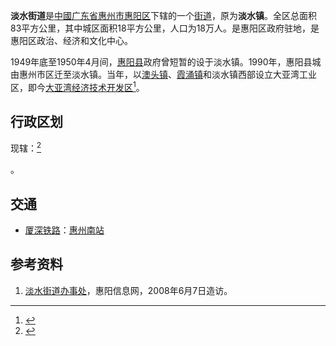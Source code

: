 {{中国乡级行政区|44/13/03/001/000}}
'''淡水街道'''是[[中華人民共和國|中國]][[广东省|广东省]][[惠州市|惠州市]][[惠阳区|惠阳区]]下辖的一个[[街道_(行政区划)|街道]]，原为'''淡水镇'''。全区总面积83平方公里，其中城区面积18平方公里，人口为18万人。是惠阳区政府驻地，是惠阳区政治、经济和文化中心。

1949年底至1950年4月间，[[惠阳县|惠阳县]]政府曾短暂的设于淡水镇。1990年，惠阳县城由惠州市区迁至淡水镇。当年，以[[澳头街道|澳头镇]]、[[霞涌街道|霞涌镇]]和淡水镇西部设立大亚湾工业区，即今[[大亚湾经济技术开发区|大亚湾经济技术开发区]]<ref>{{Cite web |url=http://www.huiyang.gov.cn/hygk/lsyg/index.shtml |title=历史沿革 |accessdate=2019-04-29 |author= |date=2019-08-22 |work= |publisher=惠州市惠阳区人民政府网站，来源：区人民政府、区地志办 |language=Zh-hans |archive-url=https://web.archive.org/web/20190513034243/http://www.huiyang.gov.cn/hygk/lsyg/index.shtml |archive-date=2019-05-13 |dead-url=yes }}</ref>。

==行政区划==
现辖：<ref>{{PRC admin/ref sgc|44/13/03/001/000}}</ref>

{{PRC admin/children|44/13/03/001/000}}。

== 交通 ==
* {{rint|cn|crh}}[[厦深铁路|厦深铁路]]：[[惠州南站|惠州南站]]

==参考资料==
#[https://web.archive.org/web/20091008043700/http://www.hyeye.com/zone/hyzx/hygk/1/1364/1.htm 淡水街道办事处]，惠阳信息网，2008年6月7日造访。
{{reflist}}

{{PRC admin/navcat|44/13/03/001/000}}